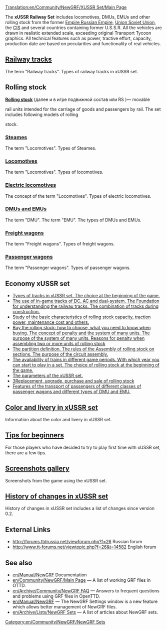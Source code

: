 [[Translation:en/Community/NewGRF/XUSSR Set/Main Page]]


{{en/Community/NewGRF/Infobox NewGRF|setname= xUSSR Set
|screenshot= 
|artist= 
|coder= George
|focus= en/Community/NewGRF/Addons Trains
|homepage=forums.ttdrussia.net/viewforum.php?f=26
|homepagename= xUSSR Set at ttdrussia.net
|copyright= copyrighted
}}
The '''xUSSR Railway Set''' includes locomotives, DMUs, EMUs and other rolling stock from the former [https://www.wikipedia.org/wiki/Russian Empire Russian Empire], [https://www.wikipedia.org/wiki/Soviet Union Soviet Union], the [https://www.wikipedia.org/wiki/Commonwealth_of_Independent_States CIS] and several countries containing former U.S.S.R. All the vehicles are drawn in realistic extended scale, exceeding original Transport Tycoon graphics. All technical features such as power, tractive effort, capacity, production date are based on pecularities and functionality of real vehicles.


== [https://wiki.openttd.org/XUSSR_Set/Railway_tracks/EN Railway tracks] ==
The term "Railway tracks". Types of railway tracks in xUSSR set.

== Rolling stock ==
[https://en.wikipedia.org/wiki/Rolling_stock '''Rolling stock'''] (далее и в игре подвижной состав или RS )— movable 

rail units intended for the carriage of goods and passengers by rail. The set includes following models of rolling 

stock.
===[https://wiki.openttd.org/XUSSR_Set/Steam/EN Steames]===
The term "Locomotives". Types of Steames.

===[https://wiki.openttd.org/XUSSR_Set/diesel_locomotive/EN Locomotives]===
The term "Locomotives". Types of locomotives.

===[https://wiki.openttd.org/XUSSR_Set/Electric_locomotive/EN Electric locomotives]===
The concept of the term "Locomotives". Types of electric locomotives.

===[https://wiki.openttd.org/XUSSR_Set/DMU_EMU/EN DMUs and EMUs]===
The term "DMU". The term "EMU". The types of DMUs and EMUs.

=== [https://wiki.openttd.org/XUSSR_Set/Freight_wagon/EN Freight wagons] ===
The term "Freight wagons". Types of freight wagons.

===[https://wiki.openttd.org/XUSSR_Set/Passenger_wagon/EN Passenger wagons] ===
The term "Passenger wagons". Types of passenger wagons.

== Economy xUSSR set ==
* [https://wiki.openttd.org/XUSSR_Set/Types_of_tracks_in_xUSSR_set/EN Types of tracks in xUSSR set. The choice at the beginning of the game.]
* [https://wiki.openttd.org/XUSSR_Set/The_application_of_tracks_in_the_game/EN The use of in-game tracks of DC, AC and dual-system. The Foundation for understanding the railwau tracks. The combination of tracks during construction.]
* [https://wiki.openttd.org/XUSSR_Set/Main_features_of_rolling_stock/EN Study of the basic characteristics of rolling stock capacity, traction power, maintenance cost and others.]  
* [https://wiki.openttd.org/XUSSR_Set/Buy_the_rolling_stock/EN Buy the rolling stock: how to choose, what you need to know when buying. The concept of penalty and the system of many units. The purpose of the system of many units. Reasons for penalty when assembling two or more units of rolling stock]
* [https://wiki.openttd.org/XUSSR_Set/The_concept_of_the_term_section/EN The partition definition. The rules of the Assembly of rolling stock on sections. The purpose of the circuit assembly.]
* [https://wiki.openttd.org/XUSSR_Set/The_availability_of_trains_in_different_time_periods/EN The availability of trains in different game periods. With which year you can start to play in a set. The choice of rolling stock at the beginning of the game.]
* [https://wiki.openttd.org/XUSSR_Set/The_parameters_of_the_xUSSR_set./EN The parameters of the xUSSR set.]
* [https://wiki.openttd.org/XUSSR_Set/Replacement_upgrade_purchase_and_sale_of_rolling_stock/EN ЗReplacement, upgrade, purchase and sale of rolling stock]
* [https://wiki.openttd.org/XUSSR_Set/Features_passenger_transportation/EN Features of the transport of passengers of different classes of passenger wagons and different types of DMU and EMU.]

== [https://wiki.openttd.org/XUSSR_Set/Painting_and_liveryes_in_xUSSR_set/EN Color and livery in xUSSR set]  ==
Information about the color and livery in xUSSR set.

==[https://wiki.openttd.org/XUSSR_Set/Tips_for_beginners/EN Tips for beginners] ==
For those players who have decided to try to play first time with xUSSR set, there are a few tips.

== [https://wiki.openttd.org/XUSSR_Set/Screenshots_gallery/EN Screenshots gallery] ==
Screenshots from the game using the xUSSR set.

==[https://wiki.openttd.org/XUSSR_Set/Change_history/EN History of changes in xUSSR set]==
History of changes in xUSSR set includes a list of changes since version 0.2.

==External Links==
*http://forums.ttdrussia.net/viewforum.php?f=26 Russian forum
*http://www.tt-forums.net/viewtopic.php?f=26&t=14582 English forum

== See also ==
* [[en/Manual/NewGRF]] Documentation
* [[en/Community/NewGRF/Main Page]] &mdash; A list of working GRF files in OTTD.
* [[en/Archive/Community/NewGRF FAQ]] &mdash; Answers to frequent questions and problems using GRF files in OpenTTD.
* [[en/Manual/NewGRF]] &mdash; The NewGRF Settings window is a new feature which allows better management of NewGRF files. 
* [[en/Archive/Lists/NewGRF Sets]] &mdash; A list of articles about NewGRF sets.

[[Category:en/Community/NewGRF/NewGRF Sets]]